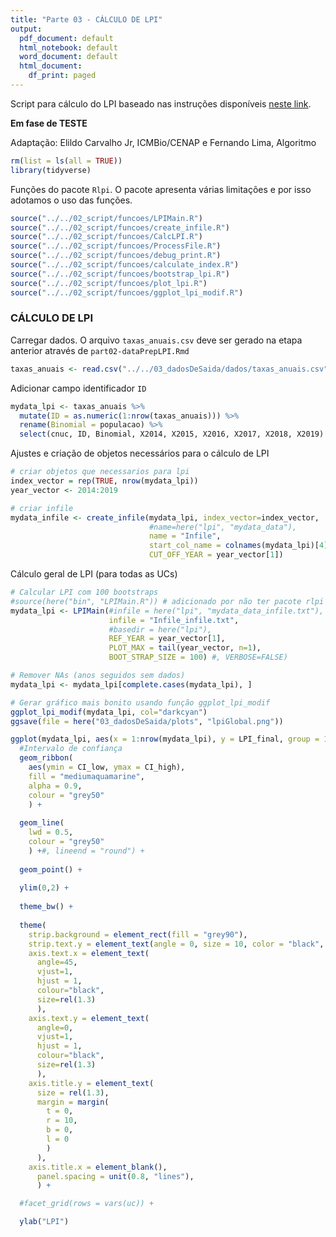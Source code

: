 ```yaml
---
title: "Parte 03 - CÁLCULO DE LPI"
output:
  pdf_document: default
  html_notebook: default
  word_document: default
  html_document:
    df_print: paged
---
```


Script para cálculo do LPI baseado nas instruções disponíveis [neste link](https://github.com/Zoological-Society-of-London/rlpi).

**Em fase de TESTE**

Adaptação: Elildo Carvalho Jr, ICMBio/CENAP e Fernando Lima, Algoritmo

```r
rm(list = ls(all = TRUE))
library(tidyverse)
```

Funções do pacote `Rlpi`. O pacote apresenta várias limitações e por isso adotamos o uso das funções.
```r
source("../../02_script/funcoes/LPIMain.R")
source("../../02_script/funcoes/create_infile.R")
source("../../02_script/funcoes/CalcLPI.R")
source("../../02_script/funcoes/ProcessFile.R")
source("../../02_script/funcoes/debug_print.R")
source("../../02_script/funcoes/calculate_index.R")
source("../../02_script/funcoes/bootstrap_lpi.R")
source("../../02_script/funcoes/plot_lpi.R")
source("../../02_script/funcoes/ggplot_lpi_modif.R")
```

### CÁLCULO DE LPI

Carregar dados. O arquivo `taxas_anuais.csv` deve ser gerado na etapa anterior através de `part02-dataPrepLPI.Rmd`

```r
taxas_anuais <- read.csv("../../03_dadosDeSaida/dados/taxas_anuais.csv")
```

Adicionar campo identificador `ID`

```r
mydata_lpi <- taxas_anuais %>%
  mutate(ID = as.numeric(1:nrow(taxas_anuais))) %>%
  rename(Binomial = populacao) %>%
  select(cnuc, ID, Binomial, X2014, X2015, X2016, X2017, X2018, X2019)
```

Ajustes e criação de objetos necessários para o cálculo de LPI
```r
# criar objetos que necessarios para lpi
index_vector = rep(TRUE, nrow(mydata_lpi))
year_vector <- 2014:2019

```

```r
# criar infile
mydata_infile <- create_infile(mydata_lpi, index_vector=index_vector, 
                               #name=here("lpi", "mydata_data"),
                               name = "Infile",
                               start_col_name = colnames(mydata_lpi)[4], end_col_name = tail(colnames(mydata_lpi), n=1),
                               CUT_OFF_YEAR = year_vector[1])
```

Cálculo geral de LPI (para todas as UCs)
```r
# Calcular LPI com 100 bootstraps
#source(here("bin", "LPIMain.R")) # adicionado por não ter pacote rlpi
mydata_lpi <- LPIMain(#infile = here("lpi", "mydata_data_infile.txt"),
                      infile = "Infile_infile.txt",
                      #basedir = here("lpi"),
                      REF_YEAR = year_vector[1],
                      PLOT_MAX = tail(year_vector, n=1),
                      BOOT_STRAP_SIZE = 100) #, VERBOSE=FALSE)

```


```r
# Remover NAs (anos seguidos sem dados)
mydata_lpi <- mydata_lpi[complete.cases(mydata_lpi), ]
```

```r
# Gerar gráfico mais bonito usando função ggplot_lpi_modif
ggplot_lpi_modif(mydata_lpi, col="darkcyan")
ggsave(file = here("03_dadosDeSaida/plots", "lpiGlobal.png"))

ggplot(mydata_lpi, aes(x = 1:nrow(mydata_lpi), y = LPI_final, group = 1)) +
  #Intervalo de confiança
  geom_ribbon(
    aes(ymin = CI_low, ymax = CI_high),
    fill = "mediumaquamarine",
    alpha = 0.9,
    colour = "grey50"
    ) +
  
  geom_line(
    lwd = 0.5,
    colour = "grey50"
    ) +#, lineend = "round") +
  
  geom_point() +
  
  ylim(0,2) +
  
  theme_bw() +
  
  theme(
    strip.background = element_rect(fill = "grey90"),
    strip.text.y = element_text(angle = 0, size = 10, color = "black", face = "bold"),
    axis.text.x = element_text(
      angle=45,
      vjust=1,
      hjust = 1,
      colour="black",
      size=rel(1.3)
      ),
    axis.text.y = element_text(
      angle=0,
      vjust=1,
      hjust = 1,
      colour="black",
      size=rel(1.3)
      ),
    axis.title.y = element_text(
      size = rel(1.3),
      margin = margin(
        t = 0,
        r = 10,
        b = 0,
        l = 0
        )
      ),
    axis.title.x = element_blank(),
      panel.spacing = unit(0.8, "lines"),
      ) +

  #facet_grid(rows = vars(uc)) +

  ylab("LPI")


```